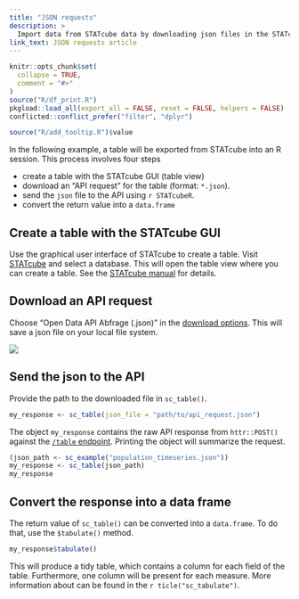 ```yaml
---
title: "JSON requests"
description: >
  Import data from STATcube data by downloading json files in the STATcube GUI
link_text: JSON requests article
---
```


```r
knitr::opts_chunk$set(
  collapse = TRUE,
  comment = "#>"
)
source("R/df_print.R")
pkgload::load_all(export_all = FALSE, reset = FALSE, helpers = FALSE) 
conflicted::conflict_prefer("filter", "dplyr")
```

```r
source("R/add_tooltip.R")$value
```


In the following example, a table will be exported from STATcube into an
R session. This process involves four steps

* create a table with the STATcube GUI (table view)
* download an "API request" for the table (format: `*.json`).
* send the `json` file to the API using `r STATcubeR`.
* convert the return value into a `data.frame`

## Create a table with the STATcube GUI

Use the graphical user interface of STATcube to create a table. Visit
[STATcube] and select a database. This will open the table view where you can 
create a table. See the [STATcube manual] for details.

## Download an API request

Choose "Open Data API Abfrage (.json)" in the [download options]. This will
save a json file on your local file system.

 <img src="download_json.png" />

## Send the json to the API

Provide the path to the downloaded file in `sc_table()`.

``` r
my_response <- sc_table(json_file = "path/to/api_request.json")
```

The object `my_response` contains the raw API response from `httr::POST()`
against the [`/table` endpoint]. Printing the object will summarize the request.

```r
(json_path <- sc_example("population_timeseries.json"))
my_response <- sc_table(json_path)
my_response
```

## Convert the response into a data frame

The return value of `sc_table()` can be converted into a `data.frame`.
To do that, use the `$tabulate()` method.

```r
my_response$tabulate()
```

This will produce a tidy table, which contains a column for each field of the table.
Furthermore, one column will be present for each measure.
More information about can be found in the `r ticle("sc_tabulate")`.

[`/table` endpoint]: https://docs.wingarc.com.au/superstar/latest/open-data-api/open-data-api-reference/table-endpoint
[download options]: https://docs.wingarc.com.au/superstar/latest/superweb2/user-guide/download-tables
[STATcube]: http://sdbext:8081/statistik.at/ext/statcube/home
[STATcube manual]: http://www.statistik.at/wcm/idc/idcplg?IdcService=GET_PDF_FILE&dDocName=105692
